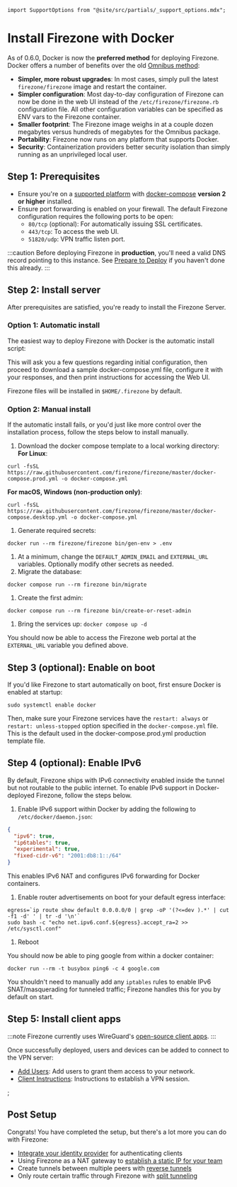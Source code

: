 ```mdx-code-block
import SupportOptions from "@site/src/partials/_support_options.mdx";
```

# Install Firezone with Docker

As of 0.6.0, Docker is now the **preferred method** for deploying Firezone.
Docker offers a number of benefits over the old [Omnibus method](../omnibus):

- **Simpler, more robust upgrades**: In most cases, simply pull the latest
  `firezone/firezone` image and restart the container.
- **Simpler configuration**: Most day-to-day configuration of Firezone can now
  be done in the web UI instead of the `/etc/firezone/firezone.rb` configuration
  file. All other configuration variables can be specified as ENV vars to the
  Firezone container.
- **Smaller footprint**: The Firezone image weighs in at a couple dozen
  megabytes versus hundreds of megabytes for the Omnibus package.
- **Portability**: Firezone now runs on any platform that supports Docker.
- **Security**: Containerization providers better security isolation than simply
  running as an unprivileged local user.

## Step 1: Prerequisites

- Ensure you're on a [supported platform](supported-platforms) with
  [ docker-compose](https://docs.docker.com/compose/install/) **version 2 or
  higher** installed.
- Ensure port forwarding is enabled on your firewall. The default Firezone
  configuration requires the following ports to be open:
  - `80/tcp` (optional): For automatically issuing SSL certificates.
  - `443/tcp`: To access the web UI.
  - `51820/udp`: VPN traffic listen port.

:::caution Before deploying Firezone in **production**, you'll need a valid DNS
record pointing to this instance. See [Prepare to Deploy](../#prepare-to-deploy)
if you haven't done this already. :::

## Step 2: Install server

After prerequisites are satisfied, you're ready to install the Firezone Server.

### Option 1: Automatic install

The easiest way to deploy Firezone with Docker is the automatic install script:

<InstallBlock />

This will ask you a few questions regarding initial configuration, then proceed
to download a sample docker-compose.yml file, configure it with your responses,
and then print instructions for accessing the Web UI.

Firezone files will be installed in `$HOME/.firezone` by default.

### Option 2: Manual install

If the automatic install fails, or you'd just like more control over the
installation process, follow the steps below to install manually.

1. Download the docker compose template to a local working directory: **For
   Linux**:

```
curl -fsSL https://raw.githubusercontent.com/firezone/firezone/master/docker-compose.prod.yml -o docker-compose.yml
```

**For macOS, Windows (non-production only)**:

```
curl -fsSL https://raw.githubusercontent.com/firezone/firezone/master/docker-compose.desktop.yml -o docker-compose.yml
```

1. Generate required secrets:

```
docker run --rm firezone/firezone bin/gen-env > .env
```

1. At a minimum, change the `DEFAULT_ADMIN_EMAIL` and `EXTERNAL_URL` variables.
   Optionally modify other secrets as needed.
1. Migrate the database:

```
docker compose run --rm firezone bin/migrate
```

1. Create the first admin:

```
docker compose run --rm firezone bin/create-or-reset-admin
```

1. Bring the services up: `docker compose up -d`

You should now be able to access the Firezone web portal at the `EXTERNAL_URL`
variable you defined above.

## Step 3 (optional): Enable on boot

If you'd like Firezone to start automatically on boot, first ensure Docker is
enabled at startup:

```
sudo systemctl enable docker
```

Then, make sure your Firezone services have the `restart: always` or
`restart: unless-stopped` option specified in the `docker-compose.yml` file.
This is the default used in the docker-compose.prod.yml production template
file.

## Step 4 (optional): Enable IPv6

By default, Firezone ships with IPv6 connectivity enabled inside the tunnel but
not routable to the public internet. To enable IPv6 support in Docker-deployed
Firezone, follow the steps below.

1. Enable IPv6 support within Docker by adding the following to
   `/etc/docker/daemon.json`:

```json
{
  "ipv6": true,
  "ip6tables": true,
  "experimental": true,
  "fixed-cidr-v6": "2001:db8:1::/64"
}
```

This enables IPv6 NAT and configures IPv6 forwarding for Docker containers.

1. Enable router advertisements on boot for your default egress interface:

```
egress=`ip route show default 0.0.0.0/0 | grep -oP '(?<=dev ).*' | cut -f1 -d' ' | tr -d '\n'`
sudo bash -c "echo net.ipv6.conf.${egress}.accept_ra=2 >> /etc/sysctl.conf"
```

1. Reboot

You should now be able to ping google from within a docker container:

```
docker run --rm -t busybox ping6 -c 4 google.com
```

You shouldn't need to manually add any `iptables` rules to enable IPv6
SNAT/masquerading for tunneled traffic; Firezone handles this for you by default
on start.

## Step 5: Install client apps

:::note Firezone currently uses WireGuard's
[open-source client apps](https://www.wireguard.com/install/). :::

Once successfully deployed, users and devices can be added to connect to the VPN
server:

- [Add Users](../../user-guides/add-users): Add users to grant them access to
  your network.
- [Client Instructions](../../user-guides/client-instructions): Instructions to
  establish a VPN session.

<SupportOptions />;

## Post Setup

Congrats! You have completed the setup, but there's a lot more you can do with
Firezone:

- [Integrate your identity provider](../../authenticate/) for authenticating
  clients
- Using Firezone as a NAT gateway to
  [establish a static IP for your team](../../user-guides/use-cases/nat-gateway)
- Create tunnels between multiple peers with
  [reverse tunnels](../../user-guides/use-cases/reverse-tunnel)
- Only route certain traffic through Firezone with
  [split tunneling](../../user-guides/use-cases/split-tunnel)
